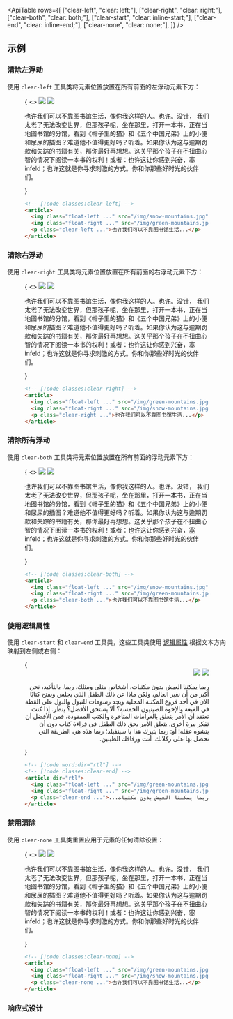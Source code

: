 

<ApiTable
  rows={[
    ["clear-left", "clear: left;"],
    ["clear-right", "clear: right;"],
    ["clear-both", "clear: both;"],
    ["clear-start", "clear: inline-start;"],
    ["clear-end", "clear: inline-end;"],
    ["clear-none", "clear: none;"],
  ]}
/>

## 示例

### 清除左浮动

使用 `clear-left` 工具类将元素位置放置在所有前面的左浮动元素下方：

<Figure>

<Example resizable>
  {
    <>
      <img
        className="float-left mr-6 mb-4 aspect-16/9 w-1/4 rounded-lg object-cover outline -outline-offset-1 outline-black/10"
        src="https://images.unsplash.com/photo-1554629947-334ff61d85dc?ixid=MnwxMjA3fDB8MHxwaG90by1wYWdlfHx8fGVufDB8fHx8&ixlib=rb-1.2.1&auto=format&fit=crop&w=1000&h=1000&q=90"
      />
      <img
        className="float-right ml-6 aspect-6/5 w-2/5 rounded-lg object-cover outline -outline-offset-1 outline-black/10"
        src="https://images.unsplash.com/photo-1434394354979-a235cd36269d?ixlib=rb-1.2.1&ixid=MnwxMjA3fDB8MHxwaG90by1wYWdlfHx8fGVufDB8fHx8&auto=format&fit=crop&w=1000&h=1000&q=90"
      />
      <p className="clear-left text-justify">
        也许我们可以不靠图书馆生活，像你我这样的人。也许。没错， 我们太老了无法改变世界，但那孩子呢，坐在那里，打开一本书，正在当地图书馆的分馆，看到《帽子里的猫》和《五个中国兄弟》上的小便和尿尿的插图？难道他不值得更好吗？听着。如果你认为这与逾期罚款和失踪的书籍有关，那你最好再想想。这关乎那个孩子在不扭曲心智的情况下阅读一本书的权利！或者：也许这让你感到兴奋，塞infeld；也许这就是你寻求刺激的方式。你和你那些好时光的伙伴们。
      </p>
    </>
  }
</Example>

```html
<!-- [!code classes:clear-left] -->
<article>
  <img class="float-left ..." src="/img/snow-mountains.jpg" />
  <img class="float-right ..." src="/img/green-mountains.jpg" />
  <p class="clear-left ...">也许我们可以不靠图书馆生活...</p>
</article>
```

</Figure>

### 清除右浮动

使用 `clear-right` 工具类将元素位置放置在所有前面的右浮动元素下方：

<Figure>

<Example resizable>
  {
    <>
      <img
        className="float-left mr-6 aspect-6/5 w-2/5 rounded-lg object-cover outline -outline-offset-1 outline-black/10"
        src="https://images.unsplash.com/photo-1434394354979-a235cd36269d?ixlib=rb-1.2.1&ixid=MnwxMjA3fDB8MHxwaG90by1wYWdlfHx8fGVufDB8fHx8&auto=format&fit=crop&w=1000&h=1000&q=90"
      />
      <img
        className="float-right mb-4 ml-6 aspect-16/9 w-1/4 rounded-lg object-cover outline -outline-offset-1 outline-black/10"
        src="https://images.unsplash.com/photo-1554629947-334ff61d85dc?ixid=MnwxMjA3fDB8MHxwaG90by1wYWdlfHx8fGVufDB8fHx8&auto=format&fit=crop&w=1000&h=1000&q=90"
      />
      <p className="clear-right text-justify">
        也许我们可以不靠图书馆生活，像你我这样的人。也许。没错， 我们太老了无法改变世界，但那孩子呢，坐在那里，打开一本书，正在当地图书馆的分馆，看到《帽子里的猫》和《五个中国兄弟》上的小便和尿尿的插图？难道他不值得更好吗？听着。如果你认为这与逾期罚款和失踪的书籍有关，那你最好再想想。这关乎那个孩子在不扭曲心智的情况下阅读一本书的权利！或者：也许这让你感到兴奋，塞infeld；也许这就是你寻求刺激的方式。你和你那些好时光的伙伴们。
      </p>
    </>
  }
</Example>

```html
<!-- [!code classes:clear-right] -->
<article>
  <img class="float-left ..." src="/img/green-mountains.jpg" />
  <img class="float-right ..." src="/img/snow-mountains.jpg" />
  <p class="clear-right ...">也许我们可以不靠图书馆生活...</p>
</article>
```

</Figure>

### 清除所有浮动

使用 `clear-both` 工具类将元素位置放置在所有前面的浮动元素下方：

<Figure>

<Example resizable>
  {
    <>
      <img
        className="float-left mr-6 mb-4 aspect-16/9 w-1/4 rounded-lg object-cover outline -outline-offset-1 outline-black/10"
        src="https://images.unsplash.com/photo-1554629947-334ff61d85dc?ixid=MnwxMjA3fDB8MHxwaG90by1wYWdlfHx8fGVufDB8fHx8&ixlib=rb-1.2.1&auto=format&fit=crop&w=1000&h=1000&q=90"
      />
      <img
        className="float-right mb-4 ml-6 aspect-6/5 w-2/5 rounded-lg object-cover outline -outline-offset-1 outline-black/10"
        src="https://images.unsplash.com/photo-1434394354979-a235cd36269d?ixlib=rb-1.2.1&ixid=MnwxMjA3fDB8MHxwaG90by1wYWdlfHx8fGVufDB8fHx8&auto=format&fit=crop&w=1000&h=1000&q=90"
      />
      <p className="clear-both text-justify">
        也许我们可以不靠图书馆生活，像你我这样的人。也许。没错， 我们太老了无法改变世界，但那孩子呢，坐在那里，打开一本书，正在当地图书馆的分馆，看到《帽子里的猫》和《五个中国兄弟》上的小便和尿尿的插图？难道他不值得更好吗？听着。如果你认为这与逾期罚款和失踪的书籍有关，那你最好再想想。这关乎那个孩子在不扭曲心智的情况下阅读一本书的权利！或者：也许这让你感到兴奋，塞infeld；也许这就是你寻求刺激的方式。你和你那些好时光的伙伴们。
      </p>
    </>
  }
</Example>

```html
<!-- [!code classes:clear-both] -->
<article>
  <img class="float-left ..." src="/img/snow-mountains.jpg" />
  <img class="float-right ..." src="/img/green-mountains.jpg" />
  <p class="clear-both ...">也许我们可以不靠图书馆生活...</p>
</article>
```

</Figure>

### 使用逻辑属性

使用 `clear-start` 和 `clear-end` 工具类，这些工具类使用 [逻辑属性](https://developer.mozilla.org/en-US/docs/Web/CSS/CSS_Logical_Properties/Basic_concepts) 根据文本方向映射到左侧或右侧：

<Figure>

<Example resizable>
  {
    <div dir="rtl">
      <img
        className="float-left mr-6 mb-4 aspect-16/9 w-1/4 rounded-lg object-cover outline -outline-offset-1 outline-black/10"
        src="https://images.unsplash.com/photo-1554629947-334ff61d85dc?ixid=MnwxMjA3fDB8MHxwaG90by1wYWdlfHx8fGVufDB8fHx8&ixlib=rb-1.2.1&auto=format&fit=crop&w=1000&h=1000&q=90"
      />
      <img
        className="float-right ml-6 aspect-6/5 w-2/5 rounded-lg object-cover outline -outline-offset-1 outline-black/10"
        src="https://images.unsplash.com/photo-1434394354979-a235cd36269d?ixlib=rb-1.2.1&ixid=MnwxMjA3fDB8MHxwaG90by1wYWdlfHx8fGVufDB8fHx8&auto=format&fit=crop&w=1000&h=1000&q=90"
      />
      <p className="clear-end text-justify">
        ربما يمكننا العيش بدون مكتبات، أشخاص مثلي ومثلك. ربما. بالتأكيد، نحن أكبر من أن نغير العالم، ولكن ماذا عن ذلك
        الطفل الذي يجلس ويفتح كتابًا الآن في أحد فروع المكتبة المحلية ويجد رسومات للتبول والبول على القطة في القبعة
        والإخوة الصينيون الخمسة؟ ألا يستحق الأفضل؟ ينظر. إذا كنت تعتقد أن الأمر يتعلق بالغرامات المتأخرة والكتب
        المفقودة، فمن الأفضل أن تفكر مرة أخرى. يتعلق الأمر بحق ذلك الطفل في قراءة كتاب دون أن يتشوه عقله! أو: ربما يثيرك
        هذا يا سينفيلد؛ ربما هذه هي الطريقة التي تحصل بها على ركلاتك. أنت ورفاقك الطيبين.
      </p>
    </div>
  }
</Example>

```html
<!-- [!code word:dir="rtl"] -->
<!-- [!code classes:clear-end] -->
<article dir="rtl">
  <img class="float-left ..." src="/img/green-mountains.jpg" />
  <img class="float-right ..." src="/img/green-mountains.jpg" />
  <p class="clear-end ...">...ربما يمكننا العيش بدون مكتبات،</p>
</article>
```

</Figure>

### 禁用清除

使用 `clear-none` 工具类重置应用于元素的任何清除设置：

<Figure>

<Example resizable>
  {
    <>
      <img
        className="float-left mr-6 aspect-6/5 w-2/5 rounded-lg object-cover outline -outline-offset-1 outline-black/10"
        src="https://images.unsplash.com/photo-1434394354979-a235cd36269d?ixlib=rb-1.2.1&ixid=MnwxMjA3fDB8MHxwaG90by1wYWdlfHx8fGVufDB8fHx8&auto=format&fit=crop&w=1000&h=1000&q=90"
      />
      <img
        className="float-right ml-6 aspect-16/9 w-1/4 rounded-lg object-cover outline -outline-offset-1 outline-black/10"
        src="https://images.unsplash.com/photo-1554629947-334ff61d85dc?ixid=MnwxMjA3fDB8MHxwaG90by1wYWdlfHx8fGVufDB8fHx8&ixlib=rb-1.2.1&auto=format&fit=crop&w=1000&h=1000&q=90"
      />
      <p className="text-justify">
        也许我们可以不靠图书馆生活，像你我这样的人。也许。没错， 我们太老了无法改变世界，但那孩子呢，坐在那里，打开一本书，正在当地图书馆的分馆，看到《帽子里的猫》和《五个中国兄弟》上的小便和尿尿的插图？难道他不值得更好吗？听着。如果你认为这与逾期罚款和失踪的书籍有关，那你最好再想想。这关乎那个孩子在不扭曲心智的情况下阅读一本书的权利！或者：也许这让你感到兴奋，塞infeld；也许这就是你寻求刺激的方式。你和你那些好时光的伙伴们。
      </p>
    </>
  }
</Example>

```html
<!-- [!code classes:clear-none] -->
<article>
  <img class="float-left ..." src="/img/green-mountains.jpg" />
  <img class="float-right ..." src="/img/snow-mountains.jpg" />
  <p class="clear-none ...">也许我们可以不靠图书馆生活...</p>
</article>
```

</Figure>

### 响应式设计

<ResponsiveDesign element="p" property="clear" defaultClass="clear-left" featuredClass="clear-none" />